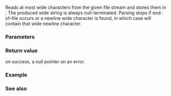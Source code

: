 {{cpp/title|fgetws}}
{{cpp/io/c/navbar}}
{{ddcl|header=cwchar|
wchar_t* fgetws( wchar_t* str, int count, std::FILE* stream );
}}

Reads at most {{c|count - 1}} wide characters from the given file stream and stores them in {{c|str}}. The produced wide string is always null-terminated. Parsing stops if end-of-file occurs or a newline wide character is found, in which case {{c|str}} will contain that wide newline character.

===Parameters===
{{par begin}}
{{par|str|wide string to read the characters to}}
{{par|count|the length of {{c|str}}}}
{{par|stream|file stream to read the data from}}
{{par end}}

===Return value===
{{c|str}} on success, a null pointer on an error.

===Example===
{{example
|code=
#include &lt;array&gt;
#include &lt;clocale&gt;
#include &lt;cstdio&gt;
#include &lt;cstdlib&gt;
#include &lt;cwchar&gt;
#include &lt;cwctype&gt;
#include &lt;iomanip&gt;
#include &lt;iostream&gt;
#include &lt;span&gt;
#include &lt;string&gt;

void dump(std::span&lt;const wchar_t&gt; sp, std::size_t width = 14)
{
    for (wchar_t wc : sp)
        std::wcout &lt;&lt; (std::iswprint(wc) ? wc : L'.');
    std::wcout &lt;&lt; std::wstring(width &gt; sp.size() ? width - sp.size() : 1, L' ')
               &lt;&lt; std::hex &lt;&lt; std::uppercase &lt;&lt; std::setfill(L'0');
    for (wchar_t wc : sp)
        std::wcout &lt;&lt; std::setw(sizeof wc) &lt;&lt; static_cast&lt;unsigned&gt;(wc) &lt;&lt; ' ';
    std::wcout &lt;&lt; '\n';
}

int main()
{
    // Create temp file that contains wide characters
    std::setlocale(LC_ALL, "en_US.utf8");
    std::FILE* tmpf = std::tmpfile();
 
    for (const wchar_t* text : {
        L"Tétraèdre"    L"\n",
        L"Cube"         L"\n",
        L"Octaèdre"     L"\n",
        L"Icosaèdre"    L"\n",
        L"Dodécaèdre"   L"\n"
        })
        if (int rc = std::fputws(text, tmpf); rc == EOF)
        {
            std::perror("fputws()"); // POSIX requires that errno is set
            return EXIT_FAILURE;
        }

    std::rewind(tmpf);

    std::array&lt;wchar_t, 12&gt; buf;
    while (std::fgetws(buf.data(), buf.size(), tmpf) != nullptr)
        dump(std::span(buf.data(), buf.size()));

    return EXIT_SUCCESS;
}
|p=true
|output=
Tétraèdre...  0054 00E9 0074 0072 0061 00E8 0064 0072 0065 000A 0000 0000 
Cube..dre...  0043 0075 0062 0065 000A 0000 0064 0072 0065 000A 0000 0000 
Octaèdre....  004F 0063 0074 0061 00E8 0064 0072 0065 000A 0000 0000 0000 
Icosaèdre...  0049 0063 006F 0073 0061 00E8 0064 0072 0065 000A 0000 0000 
Dodécaèdre..  0044 006F 0064 00E9 0063 0061 00E8 0064 0072 0065 000A 0000
}}

===See also===
{{dsc begin}}
{{dsc inc|cpp/io/c/dsc fwscanf}}
{{dsc inc|cpp/io/c/dsc fgetwc}}
{{dsc inc|cpp/io/c/dsc fputws}}
{{dsc see c|c/io/fgetws}}
{{dsc end}}

{{langlinks|de|es|fr|it|ja|pt|ru|zh}}